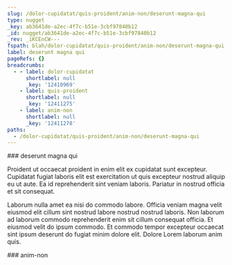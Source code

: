 ```yaml
---
slug: /dolor-cupidatat/quis-proident/anim-non/deserunt-magna-qui
type: nugget
_key: ab3641de-a2ec-4f7c-b51e-3cbf97840b12
_id: nugget/ab3641de-a2ec-4f7c-b51e-3cbf97840b12
_rev: _iKCEnCW---
fspath: blah/dolor-cupidatat/quis-proident/anim-non/deserunt-magna-qui.md
label: deserunt magna qui
pageRefs: {}
breadcrumbs:
  - - label: dolor-cupidatat
      shortlabel: null
      _key: '12410969'
    - label: quis-proident
      shortlabel: null
      _key: '12411275'
    - label: anim-non
      shortlabel: null
      _key: '12411278'
paths:
  - /dolor-cupidatat/quis-proident/anim-non/deserunt-magna-qui
---
```


<NuggetArea>
<Nugget slug="/dolor-cupidatat/quis-proident/anim-non/deserunt-magna-qui" type="nugget" _key="ab3641de-a2ec-4f7c-b51e-3cbf97840b12" _id="nugget/ab3641de-a2ec-4f7c-b51e-3cbf97840b12" _rev="_iKCEnCW---" fspath="blah/dolor-cupidatat/quis-proident/anim-non/deserunt-magna-qui.md" label="deserunt magna qui" paths="/dolor-cupidatat/quis-proident/anim-non/deserunt-magna-qui">
<NuggetBody>
### deserunt magna qui

Proident ut occaecat proident in enim elit ex cupidatat sunt excepteur. Cupidatat fugiat laboris elit est exercitation ut quis excepteur nostrud aliquip eu ut aute. Ea id reprehenderit sint veniam laboris. Pariatur in nostrud officia et sit consequat.

Laborum nulla amet ea nisi do commodo labore. Officia veniam magna velit eiusmod elit cillum sint nostrud labore nostrud nostrud laboris. Non laborum ad laborum commodo reprehenderit enim sit cillum consequat officia. Et eiusmod velit do ipsum commodo. Et commodo tempor excepteur occaecat sint ipsum deserunt do fugiat minim dolore elit. Dolore Lorem laborum anim quis.

</NuggetBody>
<Breadcrumbs>
<Crumbs>
<Crumb _key="12410969" label="dolor-cupidatat" /><Crumb _key="12411275" label="quis-proident" /><Crumb _key="12411278" label="anim-non" />
</Crumbs>
</Breadcrumbs>
</Nugget>

<NuggetsInbound>
</NuggetsInbound>
<NuggetsOutbound>
</NuggetsOutbound>
</NuggetArea>
<PassagesInbound>
<Passage direction="inbound" type="passage" _key="12411278" _id="passage/12411278" _rev="_iKCEnCS---" label="anim-non" passage="anim-non" fspath="blah/dolor-cupidatat/quis-proident/anim-non" paths="/dolor-cupidatat/quis-proident/anim-non" slug="/dolor-cupidatat/quis-proident/anim-non">
<NuggetBody>
### anim-non

</NuggetBody>
<Breadcrumbs>
<Crumbs>
<Crumb _key="12410969" label="dolor-cupidatat" /><Crumb _key="12411275" label="quis-proident" />
</Crumbs>
</Breadcrumbs>
</Passage>

</PassagesInbound>
<PassagesOutbound>
</PassagesOutbound>